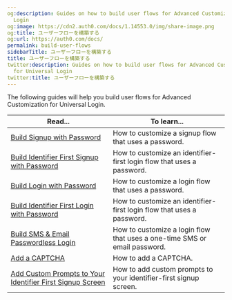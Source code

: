 ```yaml
---
og:description: Guides on how to build user flows for Advanced Customization for Universal
  Login
og:image: https://cdn2.auth0.com/docs/1.14553.0/img/share-image.png
og:title: ユーザーフローを構築する
og:url: https://auth0.com/docs/
permalink: build-user-flows
sidebarTitle: ユーザーフローを構築する
title: ユーザーフローを構築する
twitter:description: Guides on how to build user flows for Advanced Customization
  for Universal Login
twitter:title: ユーザーフローを構築する
---
```


The following guides will help you build user flows for Advanced Customization for <Tooltip tip="Universal Login: Your application redirects to Universal Login, hosted on Auth0's Authorization Server, to verify a user's identity." cta="View Glossary" href="/docs/glossary?term=Universal+Login">Universal Login</Tooltip>.

<table class="table"><thead>
<tr>
<th><strong>Read...</strong></th>
<th><strong>To learn...</strong></th>
</tr>
</thead>
<tbody>
<tr>
<td><a href="/docs/customize/login-pages/advanced-customizations/build-user-flows/signup-password">Build Signup with Password</a></td>
<td>How to customize a signup flow that uses a password.</td>
</tr>
<tr>
<td><a href="/docs/customize/login-pages/advanced-customizations/build-user-flows/id-first-signup">Build Identifier First Signup with Password</a></td>
<td>How to customize an identifier-first login flow that uses a password.</td>
</tr>
<tr>
<td><a href="/docs/customize/login-pages/advanced-customizations/build-user-flows/login-password">Build Login with Password</a></td>
<td>How to customize a login flow that uses a password.</td>
</tr>
<tr>
<td><a href="/docs/customize/login-pages/advanced-customizations/build-user-flows/id-first-login">Build Identifier First Login with Password</a></td>
<td>How to customize an identifier-first login flow that uses a password.</td>
</tr>
<tr>
<td><a href="/docs/customize/login-pages/advanced-customizations/build-user-flows/sms-email-passwordless">Build SMS &amp; Email Passwordless Login</a></td>
<td>How to customize a login flow that uses a one-time SMS or email password.</td>
</tr>
<tr>
<td><a href="/docs/customize/login-pages/advanced-customizations/build-user-flows/add-a-captcha">Add a CAPTCHA</a></td>
<td>How to add a CAPTCHA.</td>
</tr>
<tr>
<td><a href="/docs/customize/login-pages/advanced-customizations/build-user-flows/add-custom-prompts-to-your-identifier-first-signup-screen">Add Custom Prompts to Your Identifier First Signup Screen</a></td>
<td>How to add custom prompts to your identifier-first signup screen.</td>
</tr>
</tbody>
</table>
